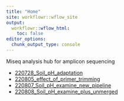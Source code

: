 ```yaml
---
title: "Home"
site: workflowr::wflow_site
output:
  workflowr::wflow_html:
    toc: false
editor_options:
  chunk_output_type: console
---
```


Miseq analysis hub for amplicon sequencing

* [220728_Soil_pH_adaptation](220728_Soil_pH_adaptation.html)
* [220805_effect_of_primer_trimming](220805_effect_of_primer_trimming.html)
* [220807_Soil_pH_examine_new_pipeline](220807_Soil_pH_examine_new_pipeline.html)
* [220808_Soil_pH_examine_plus_unmerged](220808_Soil_pH_examine_plus_unmerged.html)


